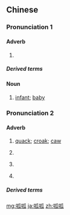 ==Chinese==
{{zh-forms}}

===Pronunciation 1===
{{zh-pron
|m=呱呱
|cat=adv,n
}}

====Adverb====
{{zh-adv}}

# {{lb|zh|onomatopoeia|literary}} {{n-g|for the [[cry]] of a baby}}

=====Derived terms=====
{{zh-der|呱呱墮地|呱呱墜地}}

====Noun====
{{zh-noun}}

# {{lb|zh|literary}} [[infant]]; [[baby]]

===Pronunciation 2===
{{zh-pron
|m=guāguā
|cat=adv
}}

====Adverb====
{{zh-adv}}

# {{lb|zh|onomatopoeia}} {{n-g|for sound of [[frog]]s, [[duck]]s, etc.:}} [[quack]]; [[croak]]; [[caw]]
# {{lb|zh|onomatopoeia|literary}} {{n-g|for [[cry]]ing, [[wail]]ing or [[shout]]ing}}
# {{lb|zh|onomatopoeia|literary}} {{n-g|for [[gulp]]ing water}}
# {{lb|zh|onomatopoeia|literary}} {{n-g|for [[talk]]ing [[fluently]]}}

=====Derived terms=====
{{zh-der|咭咭呱呱|唧唧呱呱|頂呱呱|呱呱叫}}

[[mg:呱呱]]
[[ja:呱呱]]
[[zh:呱呱]]